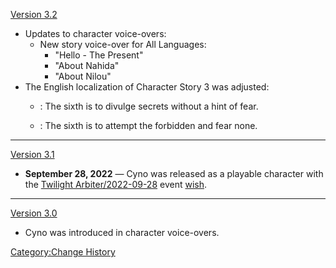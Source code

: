 [[Version 3.2]]
* Updates to character voice-overs:
** New story voice-over for All Languages:
*** "Hello - The Present"
*** "About Nahida"
*** "About Nilou"
* The English localization of Character Story 3 was adjusted:
** {{Color|Old}}: The sixth is to divulge secrets without a hint of fear.
** {{Color|New}}: The sixth is to attempt the forbidden and fear none.
----
[[Version 3.1]]
* '''September 28, 2022''' &mdash; Cyno was released as a playable character with the [[Twilight Arbiter/2022-09-28]] event [[wish]].
----
[[Version 3.0]]
* Cyno was introduced in character voice-overs.
<noinclude>[[Category:Change History]]</noinclude>